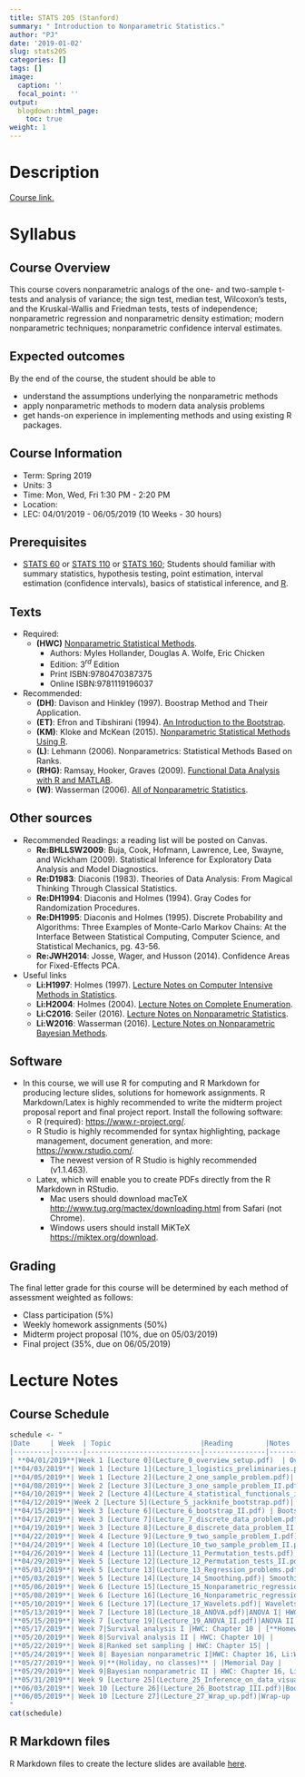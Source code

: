 ```yaml
---
title: STATS 205 (Stanford)
summary: " Introduction to Nonparametric Statistics."
author: "PJ"
date: '2019-01-02'
slug: stats205
categories: []
tags: []
image:
  caption: ''
  focal_point: ''
output:
  blogdown::html_page:
    toc: true
weight: 1
---
```


# Description

[Course link.](https://explorecourses.stanford.edu/search?q=STATS+205%3a+Introduction+to+Nonparametric+Statistics&view=catalog&filter-coursestatus-Active=on&academicYear=20182019)

 

# Syllabus

##  Course Overview

This course covers nonparametric analogs of the one- and two-sample t-tests and analysis of variance; the sign test, median test, Wilcoxon's tests, and the Kruskal-Wallis and Friedman tests, tests of independence; nonparametric regression and nonparametric density estimation; modern nonparametric techniques; nonparametric confidence interval estimates.

## Expected outcomes

By the end of the course, the student should be able to 

- understand the assumptions underlying the nonparametric methods
- apply nonparametric methods to modern data analysis problems
- get hands-on experience in implementing methods and using existing R packages.

##  Course Information

- Term: Spring 2019
- Units: 3
- Time: Mon, Wed, Fri 1:30 PM - 2:20 PM
- Location: 
- LEC: 04/01/2019 - 06/05/2019 (10 Weeks - 30 hours)

## Prerequisites
- [STATS 60](https://explorecourses.stanford.edu/search?view=catalog&filter-coursestatus-Active=on&page=0&catalog=&academicYear=20182019&q=STATS+60%3A+Introduction+to+Statistical+Methods%3A+Precalculus+&collapse=) or [STATS 110](https://explorecourses.stanford.edu/search?view=catalog&filter-coursestatus-Active=on&page=0&catalog=&academicYear=20182019&q=STATS+110%3A+Statistical+Methods+in+Engineering+and+the+Physical+Sciences&collapse=) or [STATS 160](https://explorecourses.stanford.edu/search?view=catalog&filter-coursestatus-Active=on&page=0&catalog=&academicYear=20182019&q=STATS+160%3A+Introduction+to+Statistical+Methods%3A+Precalculus+&collapse=); Students should familiar with summary statistics, hypothesis testing, point estimation, interval estimation (confidence intervals), basics of statistical inference, and [R](https://cran.r-project.org/).


##  Texts
- Required:
    - **(HWC)** [Nonparametric Statistical Methods](https://searchworks.stanford.edu/view/10356739).
        - Authors: Myles Hollander, Douglas A. Wolfe, Eric Chicken
        - Edition: $3^{rd}$ Edition
        - Print ISBN:9780470387375 
        - Online ISBN:9781119196037

- Recommended: 
    - **(DH)**: Davison and Hinkley (1997). Boostrap Method and Their Application.
    <!-- - **(EH)**: Efron and Hastie (2016). Computer Age Statistical Inference: Algorithms, Evidence, and Data Science. -->
    - **(ET)**: Efron and Tibshirani (1994). [An Introduction to the Bootstrap](https://searchworks.stanford.edu/view/9980237).
    - **(KM)**: Kloke and McKean (2015). [Nonparametric Statistical Methods Using R](https://searchworks.stanford.edu/view/10718635).
    - **(L)**: Lehmann (2006). Nonparametrics: Statistical Methods Based on Ranks.
    - **(RHG)**: Ramsay, Hooker, Graves (2009). [Functional Data Analysis with R and MATLAB](https://searchworks.stanford.edu/view/9109922).
    - **(W)**: Wasserman (2006). [All of Nonparametric Statistics](https://searchworks.stanford.edu/view/6263491).
    

##  Other sources
- Recommended Readings: a reading list will be posted on Canvas.
    - **Re:BHLLSW2009**: Buja, Cook, Hofmann, Lawrence, Lee, Swayne, and Wickham (2009). Statistical Inference for Exploratory Data Analysis and Model Diagnostics.
    - **Re:D1983**: Diaconis (1983). Theories of Data Analysis: From Magical Thinking Through Classical Statistics.
    - **Re:DH1994**: Diaconis and Holmes (1994). Gray Codes for Randomization Procedures.
    - **Re:DH1995**: Diaconis and Holmes (1995). Discrete Probability and Algorithms: Three Examples of Monte-Carlo Markov Chains: At the Interface Between Statistical Computing, Computer Science, and Statistical Mechanics, pg. 43-56.
    - **Re:JWH2014**: Josse, Wager, and Husson (2014). Confidence Areas for Fixed-Effects PCA.
    
- Useful links
    - **Li:H1997**: Holmes (1997). [Lecture Notes on Computer Intensive Methods in Statistics](http://statweb.stanford.edu/~susan/courses/b494/node3.html#SECTION00390000000000000000).
    - **Li:H2004**: Holmes (2004). [Lecture Notes on Complete Enumeration](http://statweb.stanford.edu/~susan/courses/s208/node40.html).
    - **Li:C2016**: Seiler (2016). [Lecture Notes on Nonparametric Statistics](http://christofseiler.github.io/stats205/).
    - **Li:W2016**: Wasserman (2016). [Lecture Notes on Nonparametric Bayesian Methods](http://www.stat.cmu.edu/~larry/=sml/nonparbayes.pdf).
    
##  Software
- In this course, we will use R for computing and R Markdown for producing lecture slides, solutions for homework assignments. R Markdown/Latex is highly recommended to write the midterm project proposal report and final project report. Install the following software:
    - R (required): [https://www.r-project.org/](https://www.r-project.org/).
    - R Studio is highly recommended for syntax highlighting, package management, document generation, and more: [https://www.rstudio.com/](https://www.rstudio.com/).
        - The newest version of R Studio is highly recommended (v1.1.463).
    - Latex, which will enable you to create PDFs directly from the R Markdown in RStudio.
        - Mac users should download macTeX [http://www.tug.org/mactex/downloading.html](http://www.tug.org/mactex/downloading.html) from Safari (not Chrome).
        - Windows users should install MiKTeX [https://miktex.org/download](https://miktex.org/download).

##  Grading
The final letter grade for this course will be determined by each method of assessment weighted as follows:

- Class participation (5%)
- Weekly homework assignments (50%)
- Midterm project proposal (10%, due on 05/03/2019)
- Final project (35%, due on 06/05/2019)

#  Lecture Notes

## Course Schedule

```r
schedule <- "
|Date     | Week  | Topic                      |Reading        |Notes     |
|---------|-------|----------------------------|---------------|----------|
| **04/01/2019**|Week 1 [Lecture 0](Lecture_0_overview_setup.pdf)  | Overview of current research in nonparametric and adequate initiation to R and R Markdown| [ASA Nonparametric statistics section news](https://community.amstat.org/nonparametricstatisticssection/news) gives an overview of some current research topics; install [R](https://www.r-project.org/); install [RStudio](https://www.rstudio.com/products/rstudio/); [TryR](http://tryr.codeschool.com/), [R Markdown webinar](https://www.rstudio.com/resources/videos/r-markdown-eight-ways/), [R Markdown](https://rmarkdown.rstudio.com/) provide adequate initiation to R and R Markdown.| |
|**04/03/2019**| Week 1 [Lecture 1](Lecture_1_logistics_preliminaries.pdf)| Logistics and Preliminaries | Syllabus, HWC: Chapter  1||
|**04/05/2019**| Week 1 [Lecture 2](Lecture_2_one_sample_problem.pdf)| The One-sample problem I (testing procedure) | HWC: Chapter 3.4-3.6, 3.8, 3.1-3.3, 3.7|[**Homework 1 posted**](homework_assignment_1.pdf)|
|**04/08/2019**| Week 2 [Lecture 3](Lecture_3_one_sample_problem_II.pdf)| The One-sample problem II (estimator associated with the statistic, confidence interval, example) | HWC: Chapter 3.4-3.6, 3.8, 3.1-3.3, 3.7||
|**04/10/2019**| Week 2 [Lecture 4](Lecture_4_statistical_functionals_influence_functions.pdf)|Statistical functionals and Influence functions| Notes will be posted on W: Chapter 2, ET: Chapter 4, 5, 21.3||
|**04/12/2019**|Week 2 [Lecture 5](Lecture_5_jackknife_bootstrap.pdf)| Jackknife and Bootstrap I  | HWC: Chapter 8.4 and notes will be posted based on W: Chapter 3, DH, ET: Chapter 6, 11|[**Homework 2 Posted**](homework_assignment_2.pdf), **Homework 1 Due**|
|**04/15/2019**| Week 3 [Lecture 6](Lecture_6_bootstrap_II.pdf) | Bootstrap II |Notes will be posted based on ET: Chapter 23, Re:DH1994, Re:DH1995 ||
|**04/17/2019**| Week 3 [Lecture 7](Lecture_7_discrete_data_problem.pdf)|Discrete data problems I  |HWC: Chapter 2||
|**04/19/2019**| Week 3 [Lecture 8](Lecture_8_discrete_data_problem_II.pdf)| Discrete data problems II |HWC: Chapter 10|[**Homework 3 Posted**](homework_assignment_3.pdf), **Homework 2 Due**|
|**04/22/2019**| Week 4 [Lecture 9](Lecture_9_two_sample_problem_I.pdf)| Two-sample problem I | HWC: Chapter 4||
|**04/24/2019**| Week 4 [Lecture 10](Lecture_10_two_sample_problem_II.pdf)| Two-sample problem II| HWC: Chapter 5||
|**04/26/2019**| Week 4 [Lecture 11](Lecture_11_Permutation_tests.pdf)| Permutation Test I | |[**Homework 4 Posted**](homework_assignment_4.pdf), **Homework 3 Due**|
|**04/29/2019**| Week 5 [Lecture 12](Lecture_12_Permutation_tests_II.pdf)| Permutation Test II| | |
|**05/01/2019**| Week 5 [Lecture 13](Lecture_13_Regression_problems.pdf)| Ranked-based linear regression| HWC: Chapter 9| 
|**05/03/2019**| Week 5 [Lecture 14](Lecture_14_Smoothing.pdf)| Smoothing I  |W: Chapter 4|**Midterm project proposal due** |
|**05/06/2019**| Week 6 [Lecture 15](Lecture_15_Nonparametric_regression_I.pdf)| Nonparametric regression I  |HWC: Chapter 9.7, 14, W: Chapter 5  | |
|**05/08/2019**| Week 6 [Lecture 16](Lecture_16_Nonparametric_regression_II.pdf)|Nonparametric regression II | HWC: Chapter 9.7, 14, W: Chapter 5 | |    
|**05/10/2019**| Week 6 [Lecture 17](Lecture_17_Wavelets.pdf)| Wavelets|HWC: Chapter 13, W: Chapter 9 | [**Homework 5 Posted**](homework_assignment_5.pdf), **Homework 4 Due**|
|**05/13/2019**| Week 7 [Lecture 18](Lecture_18_ANOVA.pdf)|ANOVA I| HWC: Chapter 6, 7|   |
|**05/15/2019**| Week 7 [Lecture 19](Lecture_19_ANOVA_II.pdf)|ANOVA II , multiple comparison|HWC: Chapter 6, 7 | | 
|**05/17/2019**| Week 7|Survival analysis I |HWC: Chapter 10 | [**Homework 6 Posted**](homework_assignment_6.pdf), **Homework 5 Due**| 
|**05/20/2019**| Week 8|Survival analysis II | HWC: Chapter 10| | 
|**05/22/2019**| Week 8|Ranked set sampling | HWC: Chapter 15| |
|**05/24/2019**| Week 8| Bayesian nonparametric I|HWC: Chapter 16, Li:W2016 |[**Homework 7 Posted**](homework_assignment_7.pdf), **Homework 6 Due** |
|**05/27/2019**| Week 9|**(Holiday, no classes)** | |Memorial Day |
|**05/29/2019**| Week 9|Bayesian nonparametric II | HWC: Chapter 16, Li:W2016 | | 
|**05/31/2019**| Week 9 [Lecture 25](Lecture_25_Inference_on_data_visualization.pdf)|Inference for data visualization | Re:BHLLSW2009, Re:D1983, Re:JWH2014|**Homework 7 Due** (no late submission allowed, End-Quarter Period starts) |
|**06/03/2019**| Week 10 [Lecture 26](Lecture_26_Bootstrap_III.pdf)|Bootstrap III |ET: Chapter 12, 14| |
|**06/05/2019**| Week 10 [Lecture 27](Lecture_27_Wrap_up.pdf)|Wrap-up  | | **Final project due**|
"
cat(schedule)
```

## R Markdown files

R Markdown files to create the lecture slides are available [here](https://github.com/PratheepaJ/STATS205).



